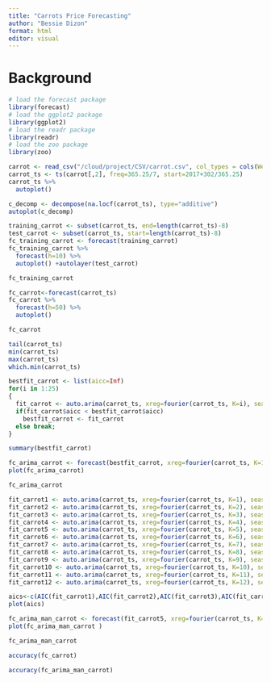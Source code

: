 ```yaml
---
title: "Carrots Price Forecasting"
author: "Bessie Dizon"
format: html
editor: visual
---
```


# Background

```r
# load the forecast package
library(forecast)
# load the ggplot2 package
library(ggplot2)
# load the readr package
library(readr)
# load the zoo package
library(zoo)

```

```r
carrot <- read_csv("/cloud/project/CSV/carrot.csv", col_types = cols(Week = col_date(format = "%Y-%m-%d")))
carrot_ts <- ts(carrot[,2], freq=365.25/7, start=2017+302/365.25)
carrot_ts %>%
  autoplot()
```

```r
c_decomp <- decompose(na.locf(carrot_ts), type="additive")
autoplot(c_decomp)
```

```r
training_carrot <- subset(carrot_ts, end=length(carrot_ts)-8)
test_carrot <- subset(carrot_ts, start=length(carrot_ts)-8)
fc_training_carrot <- forecast(training_carrot)
fc_training_carrot %>%
  forecast(h=10) %>%
  autoplot() +autolayer(test_carrot)

```

```r
fc_training_carrot
```

```r
fc_carrot<-forecast(carrot_ts)
fc_carrot %>%
  forecast(h=50) %>%
  autoplot()
```

```r
fc_carrot
```

```r
tail(carrot_ts)
min(carrot_ts)
max(carrot_ts)
which.min(carrot_ts)
```

```r
bestfit_carrot <- list(aicc=Inf)
for(i in 1:25)
{
  fit_carrot <- auto.arima(carrot_ts, xreg=fourier(carrot_ts, K=i), seasonal=FALSE)
  if(fit_carrot$aicc < bestfit_carrot$aicc)
    bestfit_carrot <- fit_carrot
  else break;
}
```

```r
summary(bestfit_carrot)
```

```r
fc_arima_carrot <- forecast(bestfit_carrot, xreg=fourier(carrot_ts, K=1, h=26))
plot(fc_arima_carrot)
```

```r
fc_arima_carrot
```

```r
fit_carrot1 <- auto.arima(carrot_ts, xreg=fourier(carrot_ts, K=1), seasonal=FALSE)
fit_carrot2 <- auto.arima(carrot_ts, xreg=fourier(carrot_ts, K=2), seasonal=FALSE)
fit_carrot3 <- auto.arima(carrot_ts, xreg=fourier(carrot_ts, K=3), seasonal=FALSE)
fit_carrot4 <- auto.arima(carrot_ts, xreg=fourier(carrot_ts, K=4), seasonal=FALSE)
fit_carrot5 <- auto.arima(carrot_ts, xreg=fourier(carrot_ts, K=5), seasonal=FALSE)
fit_carrot6 <- auto.arima(carrot_ts, xreg=fourier(carrot_ts, K=6), seasonal=FALSE)
fit_carrot7 <- auto.arima(carrot_ts, xreg=fourier(carrot_ts, K=7), seasonal=FALSE)
fit_carrot8 <- auto.arima(carrot_ts, xreg=fourier(carrot_ts, K=8), seasonal=FALSE)
fit_carrot9 <- auto.arima(carrot_ts, xreg=fourier(carrot_ts, K=9), seasonal=FALSE)
fit_carrot10 <- auto.arima(carrot_ts, xreg=fourier(carrot_ts, K=10), seasonal=FALSE)
fit_carrot11 <- auto.arima(carrot_ts, xreg=fourier(carrot_ts, K=11), seasonal=FALSE)
fit_carrot12 <- auto.arima(carrot_ts, xreg=fourier(carrot_ts, K=12), seasonal=FALSE)
```

```r
aics<-c(AIC(fit_carrot1),AIC(fit_carrot2),AIC(fit_carrot3),AIC(fit_carrot4),AIC(fit_carrot5),AIC(fit_carrot6),AIC(fit_carrot7),AIC(fit_carrot8),AIC(fit_carrot9),AIC(fit_carrot10),AIC(fit_carrot11),AIC(fit_carrot12))
plot(aics)
```

```r
fc_arima_man_carrot <- forecast(fit_carrot5, xreg=fourier(carrot_ts, K=5, h=26))
plot(fc_arima_man_carrot )
```

```r
fc_arima_man_carrot
```

```r
accuracy(fc_carrot)
```

```r
accuracy(fc_arima_man_carrot)
```
